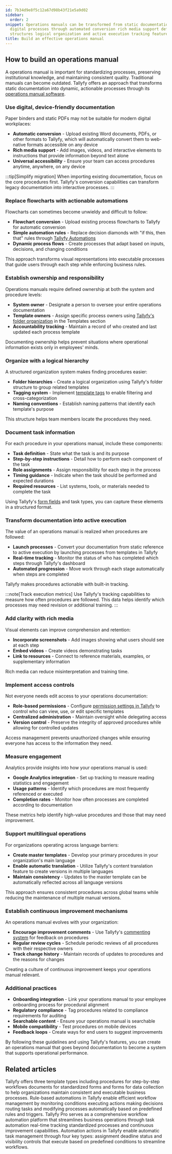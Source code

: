 ```yaml
---
id: 7b34d9e8f5c12a67d98b43f21e5a9d02
sidebar:
  order: 2
snippet: Operations manuals can be transformed from static documentation into dynamic
  digital processes through automated conversion rich media support defined ownership
  structures logical organization and active execution tracking features.
title: Build an effective operations manual
---
```


## How to build an operations manual

A operations manual is important for standardizing processes, preserving institutional knowledge, and maintaining consistent quality. Traditional manuals can become outdated. Tallyfy offers an approach that transforms static documentation into dynamic, actionable processes through its [operations manual software](https://tallyfy.com/solutions/operations-manual-software/).

### Use digital, device-friendly documentation

Paper binders and static PDFs may not be suitable for modern digital workplaces:

- **Automatic conversion** - Upload existing Word documents, PDFs, or other formats to Tallyfy, which will automatically convert them to web-native formats accessible on any device
- **Rich media support** - Add images, videos, and interactive elements to instructions that provide information beyond text alone
- **Universal accessibility** - Ensure your team can access procedures anytime, anywhere, on any device

:::tip[Simplify migration]
When importing existing documentation, focus on the core procedures first. Tallyfy's conversion capabilities can transform legacy documentation into interactive processes.
:::

### Replace flowcharts with actionable automations

Flowcharts can sometimes become unwieldy and difficult to follow:

- **Flowchart conversion** - Upload existing process flowcharts to Tallyfy for automatic conversion
- **Simple automation rules** - Replace decision diamonds with "if this, then that" rules through [Tallyfy Automations](/products/pro/documenting/templates/automations/)
- **Dynamic process flows** - Create processes that adapt based on inputs, decisions, and changing conditions

This approach transforms visual representations into executable processes that guide users through each step while enforcing business rules.

### Establish ownership and responsibility

Operations manuals require defined ownership at both the system and procedure levels:

- **System owner** - Designate a person to oversee your entire operations documentation
- **Template owners** - Assign specific process owners using [Tallyfy's folder organization](/products/pro/documenting/templates/how-to-manage-templates-and-processes-with-tags/) in the Templates section
- **Accountability tracking** - Maintain a record of who created and last updated each process template

Documenting ownership helps prevent situations where operational information exists only in employees' minds.

### Organize with a logical hierarchy

A structured organization system makes finding procedures easier:

- **Folder hierarchies** - Create a logical organization using Tallyfy's folder structure to group related templates
- **Tagging system** - Implement [template tags](/products/pro/documenting/templates/how-to-manage-templates-and-processes-with-tags/) to enable filtering and cross-categorization
- **Naming conventions** - Establish naming patterns that identify each template's purpose

This structure helps team members locate the procedures they need.

### Document task information

For each procedure in your operations manual, include these components:

- **Task definition** - State what the task is and its purpose
- **Step-by-step instructions** - Detail how to perform each component of the task
- **Role assignments** - Assign responsibility for each step in the process
- **Timing guidance** - Indicate when the task should be performed and expected durations
- **Required resources** - List systems, tools, or materials needed to complete the task

Using Tallyfy's [form fields](/products/pro/documenting/templates/forms/) and task types, you can capture these elements in a structured format.

### Transform documentation into active execution

The value of an operations manual is realized when procedures are followed:

- **Launch processes** - Convert your documentation from static reference to active execution by launching processes from templates in Tallyfy
- **Real-time tracking** - Monitor the status of who has completed which steps through Tallyfy's dashboard
- **Automated progression** - Move work through each stage automatically when steps are completed

Tallyfy makes procedures actionable with built-in tracking.

:::note[Track execution metrics]
Use Tallyfy's tracking capabilities to measure how often procedures are followed. This data helps identify which processes may need revision or additional training.
:::

### Add clarity with rich media

Visual elements can improve comprehension and retention:

- **Incorporate screenshots** - Add images showing what users should see at each step
- **Embed videos** - Create videos demonstrating tasks
- **Link to resources** - Connect to reference materials, examples, or supplementary information

Rich media can reduce misinterpretation and training time.

### Implement access controls

Not everyone needs edit access to your operations documentation:

- **Role-based permissions** - Configure [permission settings in Tallyfy](/products/pro/documenting/members/how-can-i-manage-roles-in-tallyfy/) to control who can view, use, or edit specific templates
- **Centralized administration** - Maintain oversight while delegating access
- **Version control** - Preserve the integrity of approved procedures while allowing for controlled updates

Access management prevents unauthorized changes while ensuring everyone has access to the information they need.

### Measure engagement

Analytics provide insights into how your operations manual is used:

- **Google Analytics integration** - Set up tracking to measure reading statistics and engagement
- **Usage patterns** - Identify which procedures are most frequently referenced or executed
- **Completion rates** - Monitor how often processes are completed according to documentation

These metrics help identify high-value procedures and those that may need improvement.

### Support multilingual operations

For organizations operating across language barriers:

- **Create master templates** - Develop your primary procedures in your organization's main language
- **Enable automatic translation** - Utilize Tallyfy's content translation feature to create versions in multiple languages
- **Maintain consistency** - Updates to the master template can be automatically reflected across all language versions

This approach ensures consistent procedures across global teams while reducing the maintenance of multiple manual versions.

### Establish continuous improvement mechanisms

An operations manual evolves with your organization:

- **Encourage improvement comments** - Use Tallyfy's [commenting system](/products/pro/tracking-and-tasks/tasks/how-to-report-and-resolve-issues-in-tallyfy/) for feedback on procedures
- **Regular review cycles** - Schedule periodic reviews of all procedures with their respective owners
- **Track change history** - Maintain records of updates to procedures and the reasons for changes

Creating a culture of continuous improvement keeps your operations manual relevant.

### Additional practices

- **Onboarding integration** - Link your operations manual to your employee onboarding process for procedural alignment
- **Regulatory compliance** - Tag procedures related to compliance requirements for auditing
- **Searchable content** - Ensure your operations manual is searchable
- **Mobile compatibility** - Test procedures on mobile devices
- **Feedback loops** - Create ways for end users to suggest improvements

By following these guidelines and using Tallyfy's features, you can create an operations manual that goes beyond documentation to become a system that supports operational performance.


## Related articles
<CardGrid>
<LinkTitleCard header="<b>Pro > Essentials</b>" href="/products/pro/documenting/" > Tallyfy offers three template types including procedures for step-by-step workflows documents for standardized forms and forms for data collection to help organizations maintain consistent and executable business processes. </LinkTitleCard>
<LinkTitleCard header="<b>Templates > Automations</b>" href="/products/pro/documenting/templates/automations/" > Rule-based automations in Tallyfy enable efficient workflow management by monitoring conditions executing actions making decisions routing tasks and modifying processes automatically based on predefined rules and triggers. </LinkTitleCard>
<LinkTitleCard header="<b>Introduction</b>" href="/products/pro/" > Tallyfy Pro serves as a comprehensive workflow automation platform that streamlines business operations through task automation real-time tracking standardized processes and continuous improvement capabilities. </LinkTitleCard>
<LinkTitleCard header="<b>Automations > Actions</b>" href="/products/pro/documenting/templates/automations/actions/" > Automation actions in Tallyfy enable automatic task management through four key types: assignment deadline status and visibility controls that execute based on predefined conditions to streamline workflows. </LinkTitleCard>
</CardGrid>